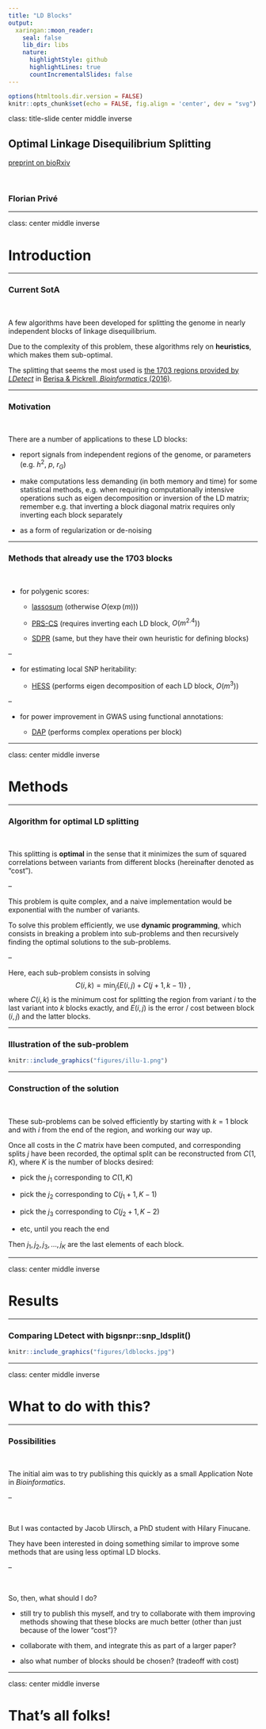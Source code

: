 ```yaml
---
title: "LD Blocks"
output:
  xaringan::moon_reader:
    seal: false
    lib_dir: libs
    nature:
      highlightStyle: github
      highlightLines: true
      countIncrementalSlides: false
---
```


```r
options(htmltools.dir.version = FALSE)
knitr::opts_chunk$set(echo = FALSE, fig.align = 'center', dev = "svg")
```

class: title-slide center middle inverse

## Optimal Linkage Disequilibrium Splitting

[preprint on bioRxiv](https://doi.org/10.1101/2021.02.11.430793)

<br>

### Florian Privé

---

class: center middle inverse

# Introduction

---

### Current SotA

<br>

A few algorithms have been developed for splitting the genome in nearly independent blocks of linkage disequilibrium. 

Due to the complexity of this problem, these algorithms rely on **heuristics**, which makes them sub-optimal. 

The splitting that seems the most used is [the 1703 regions provided by *LDetect*](https://bitbucket.org/nygcresearch/ldetect-data/src/master/EUR/fourier_ls-all.bed) in [Berisa & Pickrell, *Bioinformatics* (2016)](https://doi.org/10.1093/bioinformatics/btv546). 

---

### Motivation

<br>

There are a number of applications to these LD blocks:

- report signals from independent regions of the genome, or parameters (e.g. $h^2$, $p$, $r_G$)

- make computations less demanding (in both memory and time) for some statistical methods, e.g. when requiring computationally intensive operations such as eigen decomposition or inversion of the LD matrix; remember e.g. that inverting a block diagonal matrix requires only inverting each block separately

- as a form of regularization or de-noising



---

### Methods that already use the 1703 blocks

<br>

- for polygenic scores:

    - [lassosum](https://doi.org/10.1002/gepi.22050) (otherwise $O(\exp(m))$)
    
    - [PRS-CS](https://doi.org/10.1038/s41467-019-09718-5) (requires inverting each LD block, $O(m^{2.4})$)
    
    - [SDPR](https://doi.org/10.1101/2020.11.30.405241) (same, but they have their own heuristic for defining blocks)
    
--
    
- for estimating local SNP heritability:

    - [HESS](https://dx.doi.org/10.1016%2Fj.ajhg.2016.05.013) (performs eigen decomposition of each LD block, $O(m^3)$)
    
--
    
- for power improvement in GWAS using functional annotations:

    - [DAP](https://dx.doi.org/10.1016%2Fj.ajhg.2016.03.029) (performs complex operations per block)


---

class: center middle inverse

# Methods

---

### Algorithm for optimal LD splitting

<br>

This splitting is **optimal** in the sense that it minimizes the sum of squared correlations between variants from different blocks (hereinafter denoted as "cost").

--

This problem is quite complex, and a naive implementation would be exponential with the number of variants.

To solve this problem efficiently, we use **dynamic programming**, which consists in breaking a problem into sub-problems and then recursively finding the optimal solutions to the sub-problems.

--

Here, each sub-problem consists in solving
$$C(i, k) = \min_j \left\lbrace E(i, j) + C(j + 1, k - 1) \right\rbrace ~,$$
where $C(i, k)$ is the minimum cost for splitting the region from variant $i$ to the last variant into $k$ blocks exactly, and $E(i, j)$ is the error / cost between block $(i, j)$ and the latter blocks.

---

### Illustration of the sub-problem

```r
knitr::include_graphics("figures/illu-1.png")
```

---

### Construction of the solution

<br>

These sub-problems can be solved efficiently by starting with $k=1$ block and with $i$ from the end of the region, and working our way up.

Once all costs in the $C$ matrix have been computed, and corresponding splits $j$ have been recorded, the optimal split can be reconstructed from $C(1, K)$, where $K$ is the number of blocks desired:

  - pick the $j_1$ corresponding to $C(1, K)$
  
  - pick the $j_2$ corresponding to $C(j_1+1, K-1)$
  
  - pick the $j_3$ corresponding to $C(j_2+1, K-2)$
  
  - etc, until you reach the end
  
Then $j_1, j_2, j_3, \ldots, j_K$ are the last elements of each block.

---

class: center middle inverse

# Results

---

### Comparing LDetect with bigsnpr::snp_ldsplit()

```r
knitr::include_graphics("figures/ldblocks.jpg")
```

---

class: center middle inverse

# What to do with this?

---

### Possibilities

<br>

The initial aim was to try publishing this quickly as a small Application Note in *Bioinformatics*.

--

<br>

But I was contacted by Jacob Ulirsch, a PhD student with Hilary Finucane.

They have been interested in doing something similar to improve some methods that are using less optimal LD blocks. 

--

<br>

So, then, what should I do?

- still try to publish this myself, and try to collaborate with them improving methods showing that these blocks are much better (other than just because of the lower "cost")?

- collaborate with them, and integrate this as part of a larger paper?

- also what number of blocks should be chosen? (tradeoff with cost)

---

class: center middle inverse

# That's all folks!
